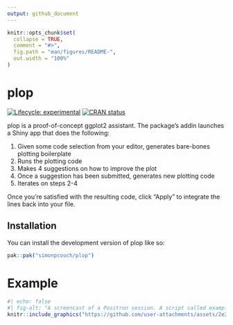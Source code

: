 ```yaml
---
output: github_document
---
```


<!-- README.md is generated from README.Rmd. Please edit that file -->

```r
knitr::opts_chunk$set(
  collapse = TRUE,
  comment = "#>",
  fig.path = "man/figures/README-",
  out.width = "100%"
)
```

# plop

<!-- badges: start -->
[![Lifecycle: experimental](https://img.shields.io/badge/lifecycle-experimental-orange.svg)](https://lifecycle.r-lib.org/articles/stages.html#experimental)
[![CRAN status](https://www.r-pkg.org/badges/version/plop)](https://CRAN.R-project.org/package=plop)
<!-- badges: end -->

plop is a proof-of-concept ggplot2 assistant. The package's addin launches a Shiny app that does the following:

1) Given some code selection from your editor, generates bare-bones plotting boilerplate
2) Runs the plotting code
3) Makes 4 suggestions on how to improve the plot
4) Once a suggestion has been submitted, generates new plotting code
5) Iterates on steps 2-4

Once you're satisfied with the resulting code, click "Apply" to integrate the lines back into your file.

## Installation

You can install the development version of plop like so:

``` r
pak::pak("simonpcouch/plop")
```

# Example

```r
#| echo: false
#| fig-alt: "A screencast of a Positron session. A script called example.R is open in the editor with some minimal ggplot2 lines, one of which will cause an error. I highlight the plotting lines and then press a keyboard shortcut to boot up a shiny app. The app runs the code, presents the image, and then makes suggestions to improve it based on the presented image. When I'm satisfied with the plot, I click 'Apply' to add the lines to my source file."
knitr::include_graphics("https://github.com/user-attachments/assets/2e2abf2f-926d-4efa-99b0-6e23723039dc")
```
